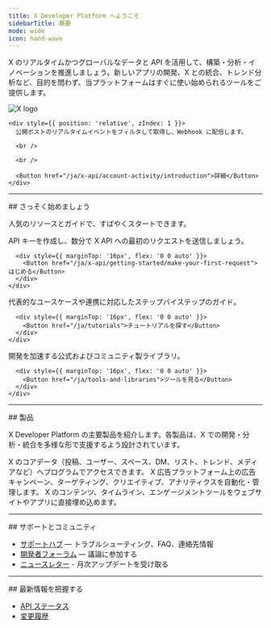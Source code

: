 ```yaml
---
title: X Developer Platform へようこそ
sidebarTitle: 概要
mode: wide
icon: hand-wave
---
```



X のリアルタイムかつグローバルなデータと API を活用して、構築・分析・イノベーションを推進しましょう。新しいアプリの開発、X との統合、トレンド分析など、目的を問わず、当プラットフォームはすぐに使い始められるツールをご提供します。

<Card title="Filtered Stream Webhooks: Now Available" icon="bolt" iconType="solid">
  <div
    style={{
position: 'relative',
minHeight: '90px'
}}
  >
    <div
      style={{
position: 'absolute',
top: '25%',
left: '85%',
transform: 'translate(-50%, -50%)',
opacity: 0.10,
zIndex: 0,
width: '40%',
maxWidth: '320px',
pointerEvents: 'none',
filter: 'grayscale(1)'
}}
    >
      <img src="/logo/logo.svg" alt="X logo" style={{ width: '100%' }} />
    </div>

    <div style={{ position: 'relative', zIndex: 1 }}>
      公開ポストのリアルタイムイベントをフィルタして取得し、Webhook に配信します。

      <br />

      <br />

      <Button href="/ja/x-api/account-activity/introduction">詳細</Button>
    </div>
  </div>
</Card>

---

<div id="jump-right-in">
  ## さっそく始めましょう
</div>

人気のリソースとガイドで、すばやくスタートできます。

<div className="grid md:grid-cols-3 gap-6 my-8">
  <Card title="Quickstart" icon="rocket" iconType="solid" href="/ja/x-api/getting-started/make-your-first-request">
    <div style={{ minHeight: '120px', display: 'flex', flexDirection: 'column' }}>
      <div style={{ flex: '1 1 auto' }}>
        API キーを作成し、数分で X API への最初のリクエストを送信しましょう。
      </div>

      <div style={{ marginTop: '16px', flex: '0 0 auto' }}>
        <Button href="/ja/x-api/getting-started/make-your-first-request">はじめる</Button>
      </div>
    </div>
  </Card>

  <Card title="Tutorials" icon="book" iconType="solid" href="/ja/tutorials">
    <div style={{ minHeight: '120px', display: 'flex', flexDirection: 'column' }}>
      <div style={{ flex: '1 1 auto' }}>
        代表的なユースケースや連携に対応したステップバイステップのガイド。
      </div>

      <div style={{ marginTop: '16px', flex: '0 0 auto' }}>
        <Button href="/ja/tutorials">チュートリアルを探す</Button>
      </div>
    </div>
  </Card>

  <Card title="Tools & SDKs" icon="toolbox" iconType="solid" href="/ja/tools-and-libraries">
    <div style={{ minHeight: '120px', display: 'flex', flexDirection: 'column' }}>
      <div style={{ flex: '1 1 auto' }}>
        開発を加速する公式およびコミュニティ製ライブラリ。
      </div>

      <div style={{ marginTop: '16px', flex: '0 0 auto' }}>
        <Button href="/ja/tools-and-libraries">ツールを見る</Button>
      </div>
    </div>
  </Card>
</div>

---

<div id="products">
  ## 製品
</div>

X Developer Platform の主要製品を紹介します。各製品は、X での開発・分析・統合を多様な形で支援するよう設計されています。

<CardGroup cols={3}>
  <Card title="X API" icon="square-x-twitter" iconType="solid" href="/ja/x-api/introduction">
    X のコアデータ（投稿、ユーザー、スペース、DM、リスト、トレンド、メディアなど）へプログラムでアクセスできます。
  </Card>

  <Card title="X Ads API" icon="rectangle-ad" iconType="solid" href="/ja/x-ads-api/introduction">
    X 広告プラットフォーム上の広告キャンペーン、ターゲティング、クリエイティブ、アナリティクスを自動化・管理します。
  </Card>

  <Card title="X for Websites" icon="laptop-code" iconType="solid" href="https://developer.x.com/en/docs/twitter-for-websites.html">
    X のコンテンツ、タイムライン、エンゲージメントツールをウェブサイトやアプリに直接埋め込めます。
  </Card>
</CardGroup>

---

<div id="support-community">
  ## サポートとコミュニティ
</div>

- [サポートハブ](https://developer.x.com/en/support) — トラブルシューティング、FAQ、連絡先情報
- [開発者フォーラム](https://devcommunity.x.com) — 議論に参加する
- [ニュースレター](https://docs.x.com/resources/newsletter) - 月次アップデートを受け取る

---

<div id="stay-informed">
  ## 最新情報を把握する
</div>

- [API ステータス](https://docs.x.com/status)
- [変更履歴](https://docs.x.com/changelog)